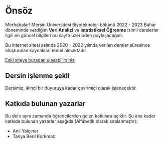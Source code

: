 # Önsöz {.unnumbered}

Merhabalar! Mersin Üniversitesi Biyoteknoloji bölümü 2022 - 2023 Bahar döneminde verdiğim **Veri Analizi** ve **İstatistiksel Öğrenme** isimli derslerler ilgili en güncel bilgileri bu sayfa üzerinden paylaşacağım.

Bu internet sitesi aslında 2020 - 2022 yılında verilen dersler süresince oluşturulan kaynakları temel almaktadır.

[Eski siteye buradan ulaşabilirsiniz](old-site/index.html)

## Dersin işlenme şekli {.unnumbered}

Dersimiz, ikinci bir duyuruya kadar çevrimiçi olarak işlenecektir.

## Katkıda bulunan yazarlar {.unnumbered}

Bu ders aynı zamanda öğrencilerden gelen katkılara açıktır. Şu ana kadar katkıda bulunan yazarlar aşağıda (Alfabetik olarak sıralanmıştır):

+ Anıl Yalçıner
+ Tanya Beril Korkmaz
